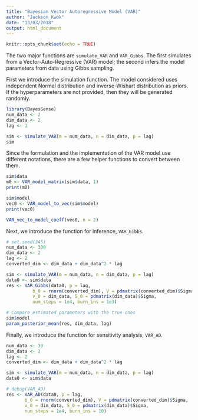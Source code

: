 ```yaml
---
title: "Bayesian Vector Autoregressive Model (VAR)"
author: "Jackson Kwok"
date: "13/03/2018"
output: html_document
---
```


```r
knitr::opts_chunk$set(echo = TRUE)
```

The two major functions are `simulate_VAR` and `VAR_Gibbs`. The first simulates from a Vector-Auto-Regressive (VAR) model; the second infers the model parameters from data using Gibbs sampling.

First we introduce the simulation function. The model considered uses independent Normal distribution and inverse-Wishart distribution as priors. If the hyperparameters are not provided, then they will be generated randomly.
```r
library(BayesSense)
num_data <- 2
dim_data <- 2
lag <- 1

sim <- simulate_VAR(m = num_data, n = dim_data, p = lag)
sim
```


Since the formulation and the implementation of the VAR model use different notations, there are a few helper functions to convert between them.
```r
sim$data
m0 <- VAR_model_matrix(sim$data, 1)
print(m0)
```

```r
sim$model
vec0 <- VAR_model_to_vec(sim$model)
print(vec0)

VAR_vec_to_model_coeff(vec0, n = 2)
```


Next, we introduce the function for inference, `VAR_Gibbs`.
```r
# set.seed(345)
num_data <- 300
dim_data <- 2
lag <- 2
converted_dim <- dim_data + dim_data^2 * lag

sim <- simulate_VAR(m = num_data, n = dim_data, p = lag)
data0 <- sim$data
res <- VAR_Gibbs(data0, p = lag, 
          b_0 = rnorm(converted_dim), V = pdmatrix(converted_dim)$Sigma, 
          v_0 = dim_data, S_0 = pdmatrix(dim_data)$Sigma,
          num_steps = 1e4, burn_ins = 1e3)
```

```r
# Compare estimated parameters with the true ones
sim$model
param_posterior_mean(res, dim_data, lag)
```


Finally, we introduce the function for sensitivity analysis, `VAR_AD`.
```r
num_data <- 30
dim_data <- 2
lag <- 2
converted_dim <- dim_data + dim_data^2 * lag

sim <- simulate_VAR(m = num_data, n = dim_data, p = lag)
data0 <- sim$data

# debug(VAR_AD)
res <- VAR_AD(data0, p = lag, 
       b_0 = rnorm(converted_dim), V = pdmatrix(converted_dim)$Sigma, 
       v_0 = dim_data, S_0 = pdmatrix(dim_data)$Sigma,
       num_steps = 1e4, burn_ins = 10)
```
